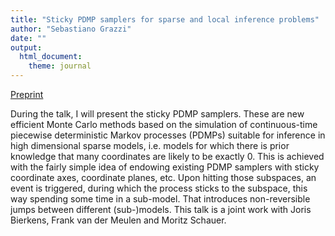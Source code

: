 ```yaml
---
title: "Sticky PDMP samplers for sparse and local inference problems"
author: "Sebastiano Grazzi"
date: ""
output: 
  html_document:
    theme: journal
---
```


[Preprint](https://arxiv.org/abs/2103.08478)

During the talk, I will present the sticky PDMP samplers. These are new efficient Monte Carlo methods based on  the simulation of continuous-time piecewise deterministic Markov processes (PDMPs) suitable for inference in high dimensional sparse models, i.e. models for which there is prior knowledge that many coordinates are likely to be exactly 0. This is achieved with the fairly simple idea of endowing existing PDMP samplers with sticky coordinate axes, coordinate planes, etc. Upon hitting those subspaces, an event is triggered, during which the process sticks to the subspace, this way spending some time in a sub-model. That introduces  non-reversible jumps between different (sub-)models. This talk is a joint work with Joris Bierkens, Frank van der Meulen and Moritz Schauer.